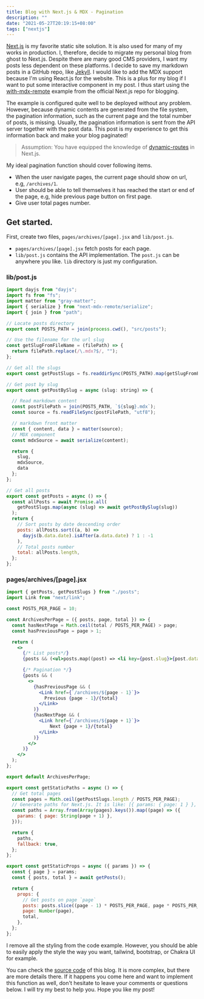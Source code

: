 ```yaml
---
title: Blog with Next.js & MDX - Pagination
description: ""
date: "2021-05-27T20:19:15+08:00"
tags: ["nextjs"]
---
```



[Next.js](https://nextjs.org)  is my favorite static site solution. It is also used for many of my works in production. I, therefore, decide to migrate my personal blog from ghost to Next.js. Despite there are many good CMS providers, I want my posts less dependent on these platforms. I decide to save my markdown posts in a GitHub repo, like [Jekyll](https://jekyllrb.com/). I would like to add the MDX support because I'm using React.js for the website. This is a plus for my blog if I want to put some interactive component in my post. I thus start using the [with-mdx-remote](https://github.com/vercel/next.js/tree/canary/examples/with-mdx-remote) example from the official Next.js repo for blogging.

The example is configured quite well to be deployed without any problem. However, because dynamic contents are generated from the file system, the pagination information, such as the current page and the total number of posts, is missing. Usually, the pagination information is sent from the API server together with the post data. This post is my experience to get this information back and make your blog paginated!

> Assumption: You have equipped the knowledge of [dynamic-routes](https://nextjs.org/docs/routing/dynamic-routes) in Next.js.

My ideal pagination function should cover following items.

- When the user navigate pages, the current page should show on url, e.g, `/archives/1`.
- User should be able to tell themselves it has reached the start or end of the page, e.g, hide previous page button on first page.
- Give user total pages number.

## Get started.

First, create two files, `pages/archives/[page].jsx` and `lib/post.js`.

- `pages/archives/[page].jsx` fetch posts for each page.
- `lib/post.js` contains the API implementation. The `post.js` can be anywhere you like. `lib` directory is just my configuration.

### lib/post.js

```js
import dayjs from "dayjs";
import fs from "fs";
import matter from "gray-matter";
import { serialize } from "next-mdx-remote/serialize";
import { join } from "path";

// Locate posts directory
export const POSTS_PATH = join(process.cwd(), "src/posts");

// Use the filename for the url slug
const getSlugFromFileName = (filePath) => {
  return filePath.replace(/\.mdx?$/, "");
};

// Get all the slugs
export const getPostSlugs = fs.readdirSync(POSTS_PATH).map(getSlugFromFileName);

// Get post by slug
export const getPostBySlug = async (slug: string) => {

  // Read markdown content
  const postFilePath = join(POSTS_PATH, `${slug}.mdx`);
  const source = fs.readFileSync(postFilePath, "utf8");

  // markdown front matter
  const { content, data } = matter(source);
  // MDX component
  const mdxSource = await serialize(content);

  return {
    slug,
    mdxSource,
    data
  };
};

// Get all posts
export const getPosts = async () => {
  const allPosts = await Promise.all(
    getPostSlugs.map(async (slug) => await getPostBySlug(slug))
  );
  return {
    // Sort posts by date descending order
    posts: allPosts.sort((a, b) =>
      dayjs(b.data.date).isAfter(a.data.date) ? 1 : -1
    ),
    // Total posts number
    total: allPosts.length,
  };
};
```

### pages/archives/[page].jsx

```jsx
import { getPosts, getPostSlugs } from "./posts";
import Link from "next/link";

const POSTS_PER_PAGE = 10;

const ArchivesPerPage = ({ posts, page, total }) => {
  const hasNextPage = Math.ceil(total / POSTS_PER_PAGE) > page;
  const hasPreviousPage = page > 1;

  return (
    <>
      {/* List posts*/}
      {posts && (<ul>posts.map((post) => <li key={post.slug}>{post.data.title}</li>)</ul>)}

      {/* Pagination */}
      {posts && (
        <>
          {hasPreviousPage && (
            <Link href={`/archives/${page - 1}`}>
              Previous {page - 1}/{total}
            </Link>
          )}
          {hasNextPage && (
            <Link href={`/archives/${page + 1}`}>
                Next {page + 1}/{total}
            </Link>
          )}
        </>
      )}
    </>
  );
};

export default ArchivesPerPage;

export const getStaticPaths = async () => {
  // Get total pages
  const pages = Math.ceil(getPostSlugs.length / POSTS_PER_PAGE);
  // Generate paths for Next.js. It is like: [{ params: { page: 1 } }, { params: { page: 2 }},...]
  const paths = Array.from(Array(pages).keys()).map((page) => ({
    params: { page: String(page + 1) },
  }));

  return {
    paths,
    fallback: true,
  };
};

export const getStaticProps = async ({ params }) => {
  const { page } = params;
  const { posts, total } = await getPosts();

  return {
    props: {
      // Get posts on page `page`
      posts: posts.slice((page - 1) * POSTS_PER_PAGE, page * POSTS_PER_PAGE),
      page: Number(page),
      total,
    },
  };
};
```

I remove all the styling from the code example. However, you should be able to easily apply the style the way you want, tailwind, bootstrap, or Chakra UI for example.

You can check the [source code](https://github.com/imgarylai/gary-lai.com) of this blog. It is more complex, but there are more details there. If it happens you come here and want to implement this function as well, don't hesitate to leave your comments or questions below. I will try my best to help you. Hope you like my post!
